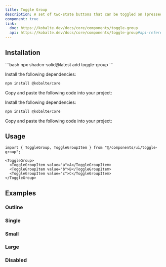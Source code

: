 ```yaml
---
title: Toggle Group
description: A set of two-state buttons that can be toggled on (pressed) or off (not pressed).
component: true
link:
  doc: https://kobalte.dev/docs/core/components/toggle-group
  api: https://kobalte.dev/docs/core/components/toggle-group#api-reference
---
```



<ComponentPreview name="toggle-group-demo" code={DemoCode} client:only="solid-js" />

## Installation

<ComponentInstallation client:load>

<Fragment slot="cli">
```bash
npx shadcn-solid@latest add toggle-group
```
</Fragment>

<Step slot="tw">

<StepItem>Install the following dependencies:</StepItem>
```bash
npm install @kobalte/core
```

<StepItem>Copy and paste the following code into your project:</StepItem>
<RawCode code={TwRawCode} client:load />

</Step>

<Step slot="uno">

<StepItem>Install the following dependencies:</StepItem>
```bash
npm install @kobalte/core
```

<StepItem>Copy and paste the following code into your project:</StepItem>
<RawCode code={UnoRawCode} client:load />

</Step>

</ComponentInstallation>

## Usage

```tsx
import { ToggleGroup, ToggleGroupItem } from "@/components/ui/toggle-group";
```

```tsx
<ToggleGroup>
  <ToggleGroupItem value="a">A</ToggleGroupItem>
  <ToggleGroupItem value="b">B</ToggleGroupItem>
  <ToggleGroupItem value="c">C</ToggleGroupItem>
</ToggleGroup>
```

## Examples

### Outline

<ComponentPreview name="toggle-group-outline-demo" code={DemoCode2} client:only="solid-js" />

### Single

<ComponentPreview name="toggle-group-single-demo" code={DemoCode3} client:only="solid-js" />

### Small

<ComponentPreview name="toggle-group-small-demo" code={DemoCode4} client:only="solid-js" />

### Large

<ComponentPreview name="toggle-group-large-demo" code={DemoCode5} client:only="solid-js" />

### Disabled

<ComponentPreview name="toggle-group-disabled-demo" code={DemoCode6} client:only="solid-js" />